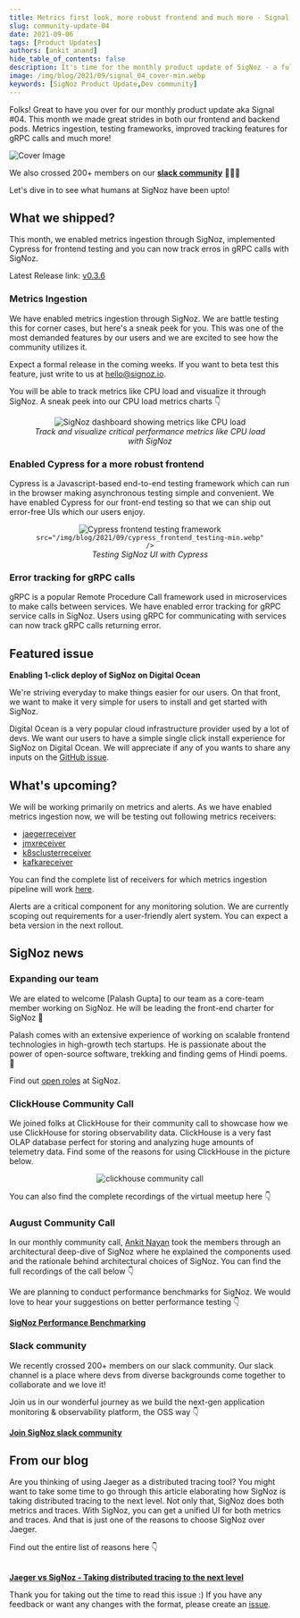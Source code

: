 ```yaml
---
title: Metrics first look, more robust frontend and much more - Signal 04
slug: community-update-04
date: 2021-09-06
tags: [Product Updates]
authors: [ankit_anand]
hide_table_of_contents: false
description: It's time for the monthly product update of SigNoz - a full-stack open-source and observability tool. Find out what we've been upto at SigNoz during August, 2021.
image: /img/blog/2021/09/signal_04_cover-min.webp
keywords: [SigNoz Product Update,Dev community]
---
```




<head>
  <link rel="canonical" href="https://signoz.io/blog/community-update-04/"/>
</head>

Folks! Great to have you over for our monthly product update aka Signal #04. This month we made great strides in both our frontend and backend pods. Metrics ingestion, testing frameworks, improved tracking features for gRPC calls and much more!



![Cover Image](/img/blog/2021/09/signal_04_cover-min.webp)

We also crossed 200+ members on our **[slack community](https://signoz.io/slack)** 🎉🎉🎉

Let's dive in to see what humans at SigNoz have been upto!

## What we shipped?

This month, we enabled metrics ingestion through SigNoz, implemented Cypress for frontend testing and you can now track erros in gRPC calls with SigNoz.

Latest Release link: [v0.3.6](https://github.com/SigNoz/signoz/releases/tag/v0.3.6)

### Metrics Ingestion

We have enabled metrics ingestion through SigNoz. We are battle testing this for corner cases, but here's a sneak peek for you. This was one of the most demanded features by our users and we are excited to see how the community utilizes it.

Expect a formal release in the coming weeks. If you want to beta test this feature, just write to us at hello@signoz.io.

You will be able to track metrics like CPU load and visualize it through SigNoz. A sneak peek into our CPU load metrics charts 👇

<figure data-zoomable align='center'>
    <img className="box-shadowed-image"
   alt="SigNoz dashboard showing metrics like CPU load"
   src="/img/blog/2021/09/metrics_graph_cpu-min.webp"
   />
<figcaption><i>Track and visualize critical performance metrics like CPU load with SigNoz</i></figcaption>
   </figure>


### Enabled Cypress for a more robust frontend

Cypress is a Javascript-based end-to-end testing framework which can run in the browser making asynchronous testing simple and convenient. We have enabled Cypress for our front-end testing so that we can ship out error-free UIs which our users enjoy.

<figure data-zoomable align='center'>
    <img className="box-shadowed-image"
    alt="Cypress frontend testing framework"
    
    src="/img/blog/2021/09/cypress_frontend_testing-min.webp"
    />
<figcaption><i>Testing SigNoz UI with Cypress</i></figcaption>
    </figure>


### Error tracking for gRPC calls

gRPC is a popular Remote Procedure Call framework used in microservices to make calls between services. We have enabled error tracking for gRPC service calls in SigNoz. Users using gRPC for communicating with services can now track gRPC calls returning error.

## Featured issue

**Enabling 1-click deploy of SigNoz on Digital Ocean**

We're striving everyday to make things easier for our users. On that front, we want to make it very simple for users to install and get started with SigNoz.

Digital Ocean is a very popular cloud infrastructure provider used by a lot of devs. We want our users to have a simple single click install experience for SigNoz on Digital Ocean. We will appreciate if any of you wants to share any inputs on the [GitHub issue](https://github.com/SigNoz/signoz/issues/284).

## What's upcoming?

We will be working primarily on metrics and alerts. As we have enabled metrics ingestion now, we will be testing out following metrics receivers:

- [jaegerreceiver](https://github.com/open-telemetry/opentelemetry-collector-contrib/tree/main/receiver/jaegerreceiver)
- [jmxreceiver](https://github.com/open-telemetry/opentelemetry-collector-contrib/tree/main/receiver/jmxreceiver)
- [k8sclusterreceiver](https://github.com/open-telemetry/opentelemetry-collector-contrib/tree/main/receiver/k8sclusterreceiver)
- [kafkareceiver](https://github.com/open-telemetry/opentelemetry-collector-contrib/tree/main/receiver/kafkareceiver)

You can find the complete list of receivers for which metrics ingestion pipeline will work [here](https://github.com/open-telemetry/opentelemetry-collector-contrib/tree/main/receiver).

Alerts are a critical component for any monitoring solution. We are currently scoping out requirements for a user-friendly alert system. You can expect a beta version in the next rollout.

## SigNoz news

### Expanding our team

We are elated to welcome [Palash Gupta] to our team as a core-team member working on SigNoz. He will be leading the front-end charter for SigNoz 🎉

Palash comes with an extensive experience of working on scalable frontend technologies in high-growth tech startups. He is passionate about the power of open-source software, trekking and finding gems of Hindi poems. 🕺

Find out [open roles](https://www.ycombinator.com/companies/signoz/) at SigNoz.

### ClickHouse Community Call

We joined folks at ClickHouse for their community call to showcase how we use ClickHouse for storing observability data. ClickHouse is a very fast OLAP database perfect for storing and analyzing huge amounts of telemetry data. Find some of the reasons for using ClickHouse in the picture below.

<figure data-zoomable align='center'>
    <img className="box-shadowed-image"
    src="/img/blog/2021/09/clickhouse_community_call-min.webp"
    alt="clickhouse community call"/>
    </figure>


You can also find the complete recordings of the virtual meetup here 👇



<YouTube id="aQx6ko0BFvs" mute={false} />



### August Community Call

In our monthly community call, [Ankit Nayan](https://github.com/ankitnayan) took the members through an architectural deep-dive of SigNoz where he explained the components used and the rationale behind architectural choices of SigNoz. You can find the full recordings of the call below 👇



<YouTube id="1UEeTysHX4c" mute={false} />



We are planning to conduct performance benchmarks for SigNoz. We would love to hear your suggestions on better performance testing 👇

**[SigNoz Performance Benchmarking](https://github.com/SigNoz/signoz/discussions/218)**

### Slack community

We recently crossed 200+ members on our slack community. Our slack channel is a place where devs from diverse backgrounds come together to collaborate and we love it!

Join us in our wonderful journey as we build the next-gen application monitoring & observability platform, the OSS way 👇

**[Join SigNoz slack community](https://signoz.io/slack)**

## From our blog

Are you thinking of using Jaeger as a distributed tracing tool? You might want to take some time to go through this article elaborating how SigNoz is taking distributed tracing to the next level. Not only that, SigNoz does both metrics and traces. With SigNoz, you can get a unified UI for both metrics and traces. And that is just one of the reasons to choose SigNoz over Jaeger.

Find out the entire list of reasons here 👇<br></br>

**[Jaeger vs SigNoz - Taking distributed tracing to the next level](https://signoz.io/blog/jaeger-vs-signoz/)**

Thank you for taking out the time to read this issue :) If you have any feedback or want any changes with the format, please create an [issue](https://github.com/SigNoz/signoz/issues).
